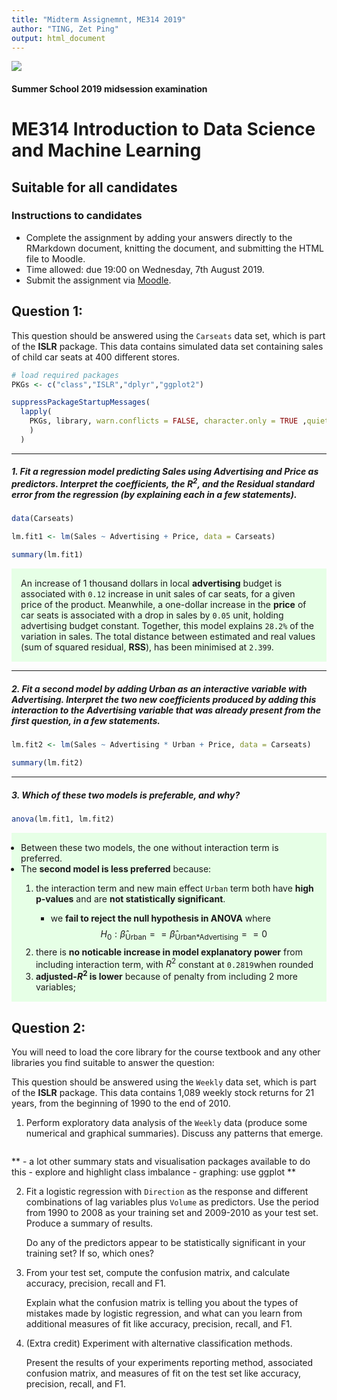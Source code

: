 ```yaml
---
title: "Midterm Assignemnt, ME314 2019"
author: "TING, Zet Ping"
output: html_document
---
```


![](images/lse-logo.jpg)

#### Summer School 2019 midsession examination  

# ME314 Introduction to Data Science and Machine Learning 

## Suitable for all candidates


### Instructions to candidates  

* Complete the assignment by adding your answers directly to the RMarkdown document, knitting the document, and submitting the HTML file to Moodle.   
* Time allowed: due 19:00 on Wednesday, 7th August 2019.  
* Submit the assignment via [Moodle](https://shortcourses.lse.ac.uk/course/view.php?id=158).

## Question 1:

This question should be answered using the `Carseats` data set, which is part of the **ISLR** package. This data contains simulated data set containing sales of child car seats at 400 different stores.

```r

# load required packages
PKGs <- c("class","ISLR","dplyr","ggplot2")

suppressPackageStartupMessages(
  lapply(
    PKGs, library, warn.conflicts = FALSE, character.only = TRUE ,quietly = T
    )
  )

```

***
##### 1.  Fit a regression model predicting Sales using Advertising and Price as predictors.  Interpret the coefficients, the $R^2$, and the Residual standard error from the regression (by explaining each in a few statements).

```r

data(Carseats)

lm.fit1 <- lm(Sales ~ Advertising + Price, data = Carseats)

summary(lm.fit1)
```

<p style="background-color:#e6ffe6; padding: 3%">
An increase of 1 thousand dollars in local **advertising** budget is associated with `0.12` increase in unit sales of car seats, for a given price of the product. Meanwhile, a one-dollar increase in the **price** of car seats is associated with a drop in sales by `0.05` unit, holding advertising budget constant. Together, this model explains `28.2%` of the variation in sales. The total distance between estimated and real values (sum of squared residual, **RSS**), has been minimised at `2.399`. 
</p>
  
    
***  

##### 2.  Fit a second model by adding Urban as an interactive variable with Advertising.  Interpret the two new coefficients produced by adding this interaction to the Advertising variable that was already present from the first question, in a few statements.

```r

lm.fit2 <- lm(Sales ~ Advertising * Urban + Price, data = Carseats)

summary(lm.fit2)

```




  
    
***  
##### 3.  Which of these two models is preferable, and why?  

```r
anova(lm.fit1, lm.fit2)
```

<ul style="background-color:#e6ffe6; padding: 3%">
  <li>Between these two models, the one without interaction term is preferred. </li>
  
  <li>The **second model is less preferred** because: </li>  
    <ol>
      <li>the interaction term and new main effect `Urban` term both have **high p-values** and are **not statistically significant**.</li>
      <ul><li>we **fail to reject the null hypothesis in ANOVA** where  
    $$H_0: \widehat{\beta}_\text{Urban} == \widehat{\beta}_\text{Urban*Advertising} == 0$$</li></ul>
      <li>there is **no noticable increase in model explanatory power** from including interaction term, with $R^2$ constant at `0.2819`when rounded</li>
      <li>**adjusted-$R^2$ is lower** because of penalty from including 2 more variables;  </li>
      
    </ol>
</ul>

## Question 2:

You will need to load the core library for the course textbook and any other libraries you find suitable to answer the question: 



This question should be answered using the `Weekly` data set, which is part of the **ISLR** package. This data contains 1,089 weekly stock returns for 21 years, from the beginning of 1990 to the end of 2010.

1.   Perform exploratory data analysis of the `Weekly` data (produce some numerical and graphical summaries). Discuss any patterns that emerge. 

```r
```
** 
- a lot other summary stats and visualisation packages available to do this
- explore and highlight class imbalance 
- graphing: use ggplot 
**


2. Fit a logistic regression with `Direction` as the response and different combinations of lag variables plus `Volume` as predictors. Use the period from 1990 to 2008 as your training set and 2009-2010 as your test set. Produce a summary of results. 

    Do any of the predictors appear to be statistically significant in your training set? If so, which ones?

3.  From your test set, compute the confusion matrix, and calculate accuracy, precision, recall and F1. 
     
    Explain what the confusion matrix is telling you about the types of mistakes made by logistic regression, and what can you learn from additional measures of fit like accuracy, precision, recall, and F1.

4.  (Extra credit) Experiment with alternative classification methods. 

    Present the results of your experiments reporting method, associated confusion matrix, and measures of fit on the test set like accuracy, precision, recall, and F1.
    